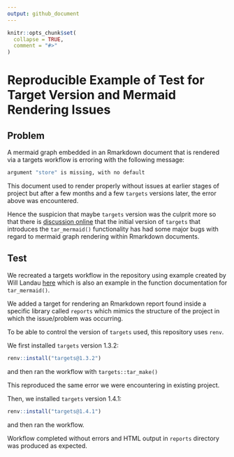 ```yaml
---
output: github_document
---
```


<!-- README.md is generated from README.Rmd. Please edit that file -->

```r
knitr::opts_chunk$set(
  collapse = TRUE,
  comment = "#>"
)
```

# Reproducible Example of Test for Target Version and Mermaid Rendering Issues

## Problem

A mermaid graph embedded in an Rmarkdown document that is rendered via a targets workflow is erroring with the following message:

```R
argument "store" is missing, with no default
```

This document used to render properly without issues at earlier stages of project but after a few months and a few `targets` versions later, the error above was encountered.

Hence the suspicion that maybe `targets` version was the culprit more so that there is [discussion online](https://github.com/ropensci/targets/pull/802#issuecomment-1071142712) that the initial version of `targets` that introduces the `tar_mermaid()` functionality has had some major bugs with regard to mermaid graph rendering within Rmarkdown documents.


## Test

We recreated a targets workflow in the repository using example created by Will Landau [here](https://github.com/ropensci/targets/pull/802) which is also an example in the function documentation for `tar_mermaid()`.

We added a target for rendering an Rmarkdown report found inside a specific library called `reports` which mimics the structure of the project in which the issue/problem was occurring.

To be able to control the version of `targets` used, this repository uses `renv`.

We first installed `targets` version 1.3.2:

```R
renv::install("targets@1.3.2")
```

and then ran the workflow with `targets::tar_make()`

This reproduced the same error we were encountering in existing project.

Then, we installed `targets` version 1.4.1:

```R
renv::install("targets@1.4.1")
```

and then ran the workflow.

Workflow completed without errors and HTML output in `reports` directory was produced as expected.


